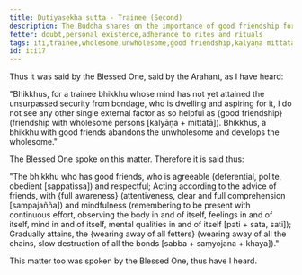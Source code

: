 ```yaml
---
title: Dutiyasekha sutta - Trainee (Second)
description: The Buddha shares on the importance of good friendship for a trainee bhikkhu.
fetter: doubt,personal existence,adherance to rites and rituals
tags: iti,trainee,wholesome,unwholesome,good friendship,kalyāṇa mittatā
id: iti17
---
```


Thus it was said by the Blessed One, said by the Arahant, as I have heard:

"Bhikkhus, for a trainee bhikkhu whose mind has not yet attained the unsurpassed security from bondage, who is dwelling and aspiring for it, I do not see any other single external factor as so helpful as \{good friendship} (friendship with wholesome persons [kalyāṇa + mittatā]). Bhikkhus, a bhikkhu with good friends abandons the unwholesome and develops the wholesome."

The Blessed One spoke on this matter. Therefore it is said thus:

"The bhikkhu who has good friends,
who is agreeable (deferential, polite, obedient [sappatissa]) and respectful;
Acting according to the advice of friends,
with \{full awareness} (attentiveness, clear and full comprehension [sampajañña]) and mindfulness (remembering to be present with continuous effort, observing the body in and of itself, feelings in and of itself, mind in and of itself, mental qualities in and of itself [pati + sata, sati]);
Gradually attains,
the \{wearing away of all fetters} (wearing away of all the chains, slow destruction of all the bonds [sabba + saṃyojana + khaya])."

This matter too was spoken by the Blessed One, thus have I heard.